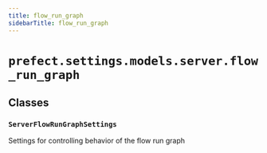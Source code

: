 ```yaml
---
title: flow_run_graph
sidebarTitle: flow_run_graph
---
```


# `prefect.settings.models.server.flow_run_graph`

## Classes

### `ServerFlowRunGraphSettings` <sup><a href="https://github.com/prefecthq/prefect/blob/main/src/prefect/settings/models/server/flow_run_graph.py#L9" target="_blank"><Icon icon="github" size="14" /></a></sup>


Settings for controlling behavior of the flow run graph

